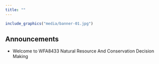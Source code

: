```yaml
---
title: ""
---
```


```r
include_graphics("media/banner-01.jpg")
```
<!--

library(knitr)
rmarkdown::render_site()# build website

# rmarkdown::render_site("index.Rmd")# build webpage
# COPY FILES TO DOCS FOR GITHUB.IO
system(paste("xcopy", 
    '"C:/Users/mcolvin/Documents/Teaching/WFA8433-Natural-Resource-Decision-Making/Course-Materials/_site"', 
    '"C:/Users/mcolvin/Documents/Teaching/WFA8433-Natural-Resource-Decision-Making//Docs"',
    "/E /C /H /R /K /O /Y")) 
  q(save="no")  

-->

## Announcements

* Welcome to WFA8433 Natural Resource And Conservation Decision Making